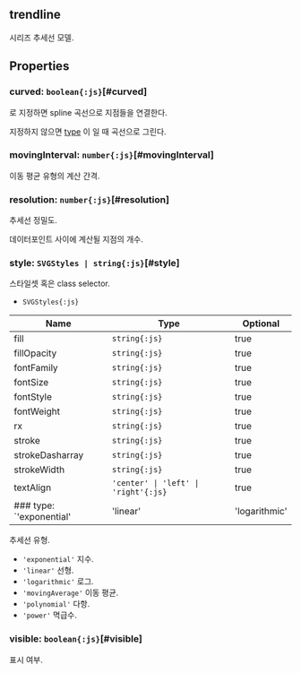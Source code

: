 ## **trendline**
시리즈 추세선 모델.
## Properties

### curved: `boolean{:js}`[#curved]
<Content type="keyword" value="true"></Content>로 지정하면 spline 곡선으로 지점들을 연결한다.

지정하지 않으면 [type](#type) 이 <Content type="expression" value="'logarithmic', 'exponential', 'power'"></Content>일 때 곡선으로 그린다.  

### movingInterval: `number{:js}`[#movingInterval]
이동 평균 유형의 계산 간격.  
<DefaultValue value="2" contents=""></DefaultValue>
### resolution: `number{:js}`[#resolution]
추세선 정밀도.

데이터포인트 사이에 계산될 지점의 개수.  
<DefaultValue value="5" contents=""></DefaultValue>
### style: `SVGStyles | string{:js}`[#style]
스타일셋 혹은 class selector.  
- `SVGStyles{:js}` 

| Name | Type | Optional |  
| ----- | ----- | ----- |  
| fill | `string{:js}` | true |  
| fillOpacity | `string{:js}` | true |  
| fontFamily | `string{:js}` | true |  
| fontSize | `string{:js}` | true |  
| fontStyle | `string{:js}` | true |  
| fontWeight | `string{:js}` | true |  
| rx | `string{:js}` | true |  
| stroke | `string{:js}` | true |  
| strokeDasharray | `string{:js}` | true |  
| strokeWidth | `string{:js}` | true |  
| textAlign | `'center' \| 'left' \| 'right'{:js}` | true |
### type: `'exponential'|'linear'|'logarithmic'|'movingAverage'|'polynomial'|'power'{:js}`[#type]
추세선 유형.  
- `'exponential'` 지수.
- `'linear'` 선형.
- `'logarithmic'` 로그.
- `'movingAverage'` 이동 평균.
- `'polynomial'` 다항.
- `'power'` 멱급수.

<DefaultValue value="'linear'" contents=""></DefaultValue>
### visible: `boolean{:js}`[#visible]
표시 여부.  
<DefaultValue value="true" contents=""></DefaultValue>